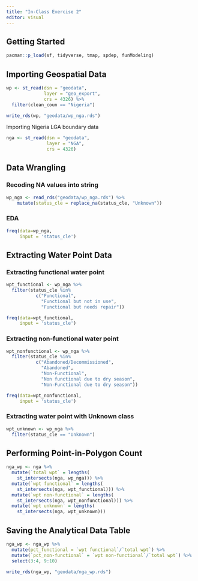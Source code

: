 ```yaml
---
title: "In-Class Exercise 2"
editor: visual
---
```


## Getting Started

```r
pacman::p_load(sf, tidyverse, tmap, spdep, funModeling)
```

## Importing Geospatial Data

```r
wp <- st_read(dsn = "geodata",
              layer = "geo_export",
              crs = 4326) %>%
  filter(clean_coun == "Nigeria")
```

```r
write_rds(wp, "geodata/wp_nga.rds")
```

Importing Nigeria LGA boundary data

```r
nga <- st_read(dsn = "geodata",
               layer = "NGA",
               crs = 4326)
```

## Data Wrangling

### Recoding NA values into string

```r
wp_nga <- read_rds("geodata/wp_nga.rds") %>%
    mutate(status_cle = replace_na(status_cle, "Unknown"))
```

### EDA

```r
freq(data=wp_nga, 
     input = 'status_cle')
```

## Extracting Water Point Data

### Extracting functional water point

```r
wpt_functional <- wp_nga %>%
  filter(status_cle %in%
           c("Functional", 
             "Functional but not in use",
             "Functional but needs repair"))
```

```r
freq(data=wpt_functional, 
     input = 'status_cle')
```

### Extracting non-functional water point

```r
wpt_nonfunctional <- wp_nga %>%
  filter(status_cle %in%
           c("Abandoned/Decommissioned", 
             "Abandoned",
             "Non-Functional",
             "Non functional due to dry season",
             "Non-Functional due to dry season"))
```

```r
freq(data=wpt_nonfunctional, 
     input = 'status_cle')
```

### Extracting water point with Unknown class

```r
wpt_unknown <- wp_nga %>%
  filter(status_cle == "Unknown")
```

## Performing Point-in-Polygon Count

```r
nga_wp <- nga %>% 
  mutate(`total wpt` = lengths(
    st_intersects(nga, wp_nga))) %>%
  mutate(`wpt functional` = lengths(
    st_intersects(nga, wpt_functional))) %>%
  mutate(`wpt non-functional` = lengths(
    st_intersects(nga, wpt_nonfunctional))) %>%
  mutate(`wpt unknown` = lengths(
    st_intersects(nga, wpt_unknown)))
```

## Saving the Analytical Data Table

```r
nga_wp <- nga_wp %>%
  mutate(pct_functional = `wpt functional`/`total wpt`) %>%
  mutate(`pct_non-functional` = `wpt non-functional`/`total wpt`) %>%
  select(3:4, 9:10)
```

```r
write_rds(nga_wp, "geodata/nga_wp.rds")
```
